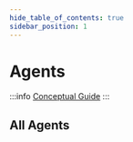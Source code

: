 ```yaml
---
hide_table_of_contents: true
sidebar_position: 1
---
```



# Agents

:::info
[Conceptual Guide](https://python.langchain.com/docs/modules/agents/concepts)
:::

## All Agents

<DocCardList />
